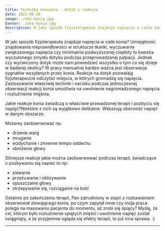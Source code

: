 ```yaml
---
title: Technika manualna - dotyk i reakcja
date: 2021-06-26
image: ./oko-konia.jpg
banner: ./oko-konia.jpg
description: W jaki sposób fizjoterapeuta znajduje napięcia w ciele konia?
---
```


W jaki sposób fizjoterapeuta znajduje napięcia w ciele konia? Umiejętność znajdowania nieprawidłowości w strukturze tkanki, wyczuwanie zwiększonego napięcia czy minimalnie podwyższonej ciepłoty to kwestia wyczulonego zmysłu dotyku podczas przeprowadzanej palpacji. Jednak czy wyćwiczony dotyk może nam powiedzieć wszystko o tym co się dzieje w badanej okolicy? W pracy manualnej bardzo ważna jest obserwacja sygnałów wysyłanych przez konia. Reakcje na dotyk pozwalają fizjoterapeucie odczytać miejsca, w których gromadzą się napięcia. Zastosowanie właściwej techniki i nacisku podczas jednoczesnej obserwacji reakcji konia umożliwia na uwolnienie nagromadzonego napięcia i rozluźnienie mięśnia.

Jakie reakcje konia świadczą o właściwie prowadzonej terapii i pozbyciu się napięć?Niektóre z nich są wyjątkowo delikatne. Wskazują obecność napięć w danym obszarze.

Możemy zaobserwować np.

-   drżenie warg
-   mruganie
-   wzdychanie i zmienne tempo oddechu
-   obniżenie głowy

Silniejsze reakcje jakie można zaobserwować podczas terapii, świadczące o pozbywaniu się napieć to np:

-   ziewanie
-   przeżuwanie i oblizywanie
-   opuszczanie głowy
-   otrzepywanie się, rozciąganie na boki

Ostatnio po zakończeniu terapii, Pan zatrudniony w stajni z rozbawieniem obserwował ziewającego konia, po czym zapytał mnie czy moja praca polega na masowaniu pacjenta do momentu, aż zrobi się śpiący? Myślę, że cel, którym było rozluźnienie spiętych mięśni i uwolnienie napięć został osiągnięty, a że przyjemnie ogląda się efekty terapii, to już inna sprawa. :)

---
